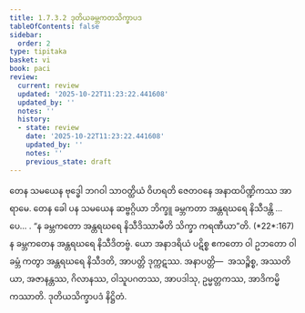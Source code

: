 ```yaml
---
title: 1.7.3.2 ဒုတိယခမ္ဘကတသိက္ခာပဒ
tableOfContents: false
sidebar:
  order: 2
type: tipitaka
basket: vi
book: paci
review:
  current: review
  updated: '2025-10-22T11:23:22.441608'
  updated_by: ''
  notes: ''
  history:
  - state: review
    date: '2025-10-22T11:23:22.441608'
    updated_by: ''
    notes: ''
    previous_state: draft
---
```



<ReviewStatus review={frontmatter.review} showDetails={true} />

<HypothesisAnnotation frontmatter={frontmatter} />

<DynamicBreadcrumb />

<Division number="597" book="paci" e="ch" v="2" p="247">

<Paragraph number="1790" book="paci">
တေန သမယေန ဗုဒ္ဓေါ ဘဂဝါ သာဝတ္ထိယံ ဝိဟရတိ ဇေတဝနေ အနာထပိဏ္ဍိကဿ အာရာမေ. တေန ခေါ ပန သမယေန ဆဗ္ဗဂ္ဂိယာ ဘိက္ခူ ခမ္ဘကတာ အန္တရဃရေ နိသီဒန္တိ …ပေ… .
</Paragraph>

<Paragraph number="1791" book="paci">
<Emphasis>“န ခမ္ဘကတော အန္တရဃရေ နိသီဒိဿာမီတိ သိက္ခာ ကရဏီယာ”</Emphasis>တိ. (*22*:<Emphasis>167</Emphasis>)
</Paragraph>

<Paragraph number="1792" book="paci">
န ခမ္ဘကတေန အန္တရဃရေ နိသီဒိတဗ္ဗံ. ယော အနာဒရိယံ ပဋိစ္စ ဧကတော ဝါ ဥဘတော ဝါ ခမ္ဘံ ကတွာ အန္တရဃရေ နိသီဒတိ, အာပတ္တိ ဒုက္ကဋဿ.
</Paragraph>

<Paragraph number="1793" book="paci">
အနာပတ္တိ—  အသဉ္စိစ္စ, အဿတိယာ, အဇာနန္တဿ, ဂိလာနဿ, ဝါသူပဂတဿ, အာပဒါသု, ဥမ္မတ္တကဿ, အာဒိကမ္မိကဿာတိ.

</Paragraph>
</Division>

<Paragraph number="1794" type="center" book="paci">
ဒုတိယသိက္ခာပဒံ နိဋ္ဌိတံ.
</Paragraph>